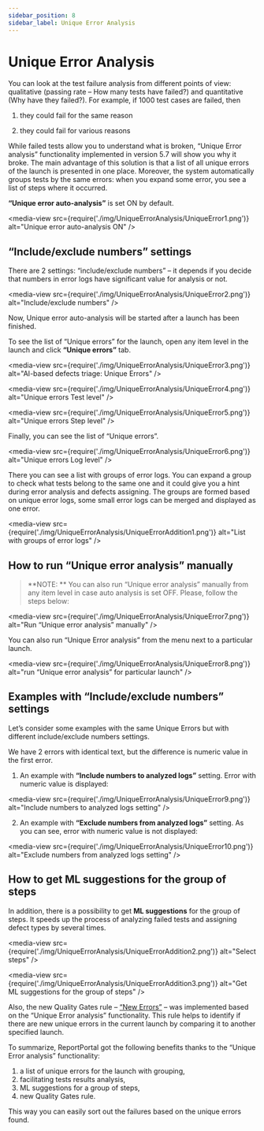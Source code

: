 ```yaml
---
sidebar_position: 8
sidebar_label: Unique Error Analysis
---
```


# Unique Error Analysis

You can look at the test failure analysis from different points of view: qualitative (passing rate – How many tests have failed?) and quantitative (Why have they failed?). For example, if 1000 test cases are failed, then

1. they could fail for the same reason

2. they could fail for various reasons

While failed tests allow you to understand what is broken, “Unique Error analysis” functionality implemented in version 5.7 will show you why it broke. The main advantage of this solution is that a list of all unique errors of the launch is presented in one place. Moreover, the system automatically groups tests by the same errors: when you expand some error, you see a list of steps where it occurred.

**“Unique error auto-analysis”** is set ON by default.

<media-view src={require('./img/UniqueErrorAnalysis/UniqueError1.png')} alt="Unique error auto-analysis ON" />

## “Include/exclude numbers” settings

There are 2 settings: “include/exclude numbers” – it depends if you decide that numbers in error logs have significant value for analysis or not.

<media-view src={require('./img/UniqueErrorAnalysis/UniqueError2.png')} alt="Include/exclude numbers" />

Now, Unique error auto-analysis will be started after a launch has been finished. 
 
To see the list of “Unique errors” for the launch, open any item level in the launch and click **“Unique errors”** tab. 

<media-view src={require('./img/UniqueErrorAnalysis/UniqueError3.png')} alt="AI-based defects triage: Unique Errors" />

<media-view src={require('./img/UniqueErrorAnalysis/UniqueError4.png')} alt="Unique errors Test level" />

<media-view src={require('./img/UniqueErrorAnalysis/UniqueError5.png')} alt="Unique errors Step level" />

Finally, you can see the list of “Unique errors”.

<media-view src={require('./img/UniqueErrorAnalysis/UniqueError6.png')} alt="Unique errors Log level" />

There you can see a list with groups of error logs. You can expand a group to check what tests belong to the same one and it could give you a hint during error analysis and defects assigning. The groups are formed based on unique error logs, some small error logs can be merged and displayed as one error.

<media-view src={require('./img/UniqueErrorAnalysis/UniqueErrorAddition1.png')} alt="List with groups of error logs" />

## How to run “Unique error analysis” manually

>**NOTE: **
You can also run “Unique error analysis” manually from any item level in case auto analysis is set OFF. Please, follow the steps below: 

<media-view src={require('./img/UniqueErrorAnalysis/UniqueError7.png')} alt="Run “Unique error analysis” manually" />

You can also run “Unique Error analysis” from the menu next to a particular launch.

<media-view src={require('./img/UniqueErrorAnalysis/UniqueError8.png')} alt="run “Unique error analysis” for particular launch" />

## Examples with “Include/exclude numbers” settings

Let’s consider some examples with the same Unique Errors but with different include/exclude numbers settings.
 
We have 2 errors with identical text, but the difference is numeric value in the first error. 
 
1. An example with **“Include numbers to analyzed logs”** setting. Error with numeric value is displayed:

<media-view src={require('./img/UniqueErrorAnalysis/UniqueError9.png')} alt="Include numbers to analyzed logs setting" />

2. An example with **“Exclude numbers from analyzed logs”** setting. As you can see, error with numeric value is not displayed:

<media-view src={require('./img/UniqueErrorAnalysis/UniqueError10.png')} alt="Exclude numbers from analyzed logs setting" />

## How to get ML suggestions for the group of steps

In addition, there is a possibility to get **ML suggestions** for the group of steps. It speeds up the process of analyzing failed tests and assigning defect types by several times.

<media-view src={require('./img/UniqueErrorAnalysis/UniqueErrorAddition2.png')} alt="Select steps" />

<media-view src={require('./img/UniqueErrorAnalysis/UniqueErrorAddition3.png')} alt="Get ML suggestions for the group of steps" />

Also, the new Quality Gates rule – [“New Errors”](/quality-gates/QualityRulesConfiguration#new-errors-in-the-run) – was implemented based on the “Unique Error analysis” functionality. This rule helps to identify if there are new unique errors in the current launch by comparing it to another specified launch.

To summarize, ReportPortal got the following benefits thanks to the “Unique Error analysis” functionality:

1. a list of unique errors for the launch with grouping,
2. facilitating tests results analysis,
3. ML suggestions for a group of steps,
4. new Quality Gates rule.

This way you can easily sort out the failures based on the unique errors found.
